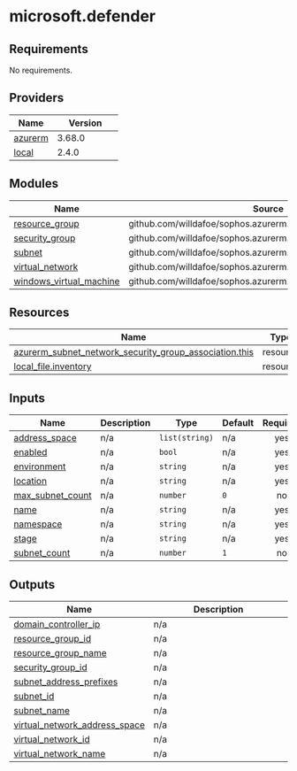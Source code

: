 # microsoft.defender

<!-- BEGINNING OF PRE-COMMIT-TERRAFORM DOCS HOOK -->
## Requirements

No requirements.

## Providers

| Name | Version |
|------|---------|
| <a name="provider_azurerm"></a> [azurerm](#provider\_azurerm) | 3.68.0 |
| <a name="provider_local"></a> [local](#provider\_local) | 2.4.0 |

## Modules

| Name | Source | Version |
|------|--------|---------|
| <a name="module_resource_group"></a> [resource\_group](#module\_resource\_group) | github.com/willdafoe/sophos.azurerm.resource_group.git | n/a |
| <a name="module_security_group"></a> [security\_group](#module\_security\_group) | github.com/willdafoe/sophos.azurerm.security_group.git | n/a |
| <a name="module_subnet"></a> [subnet](#module\_subnet) | github.com/willdafoe/sophos.azurerm.subnet.git | n/a |
| <a name="module_virtual_network"></a> [virtual\_network](#module\_virtual\_network) | github.com/willdafoe/sophos.azurerm.virtual_network.git | n/a |
| <a name="module_windows_virtual_machine"></a> [windows\_virtual\_machine](#module\_windows\_virtual\_machine) | github.com/willdafoe/sophos.azurerm.windows_virtual_machine.git | n/a |

## Resources

| Name | Type |
|------|------|
| [azurerm_subnet_network_security_group_association.this](https://registry.terraform.io/providers/hashicorp/azurerm/latest/docs/resources/subnet_network_security_group_association) | resource |
| [local_file.inventory](https://registry.terraform.io/providers/hashicorp/local/latest/docs/resources/file) | resource |

## Inputs

| Name | Description | Type | Default | Required |
|------|-------------|------|---------|:--------:|
| <a name="input_address_space"></a> [address\_space](#input\_address\_space) | n/a | `list(string)` | n/a | yes |
| <a name="input_enabled"></a> [enabled](#input\_enabled) | n/a | `bool` | n/a | yes |
| <a name="input_environment"></a> [environment](#input\_environment) | n/a | `string` | n/a | yes |
| <a name="input_location"></a> [location](#input\_location) | n/a | `string` | n/a | yes |
| <a name="input_max_subnet_count"></a> [max\_subnet\_count](#input\_max\_subnet\_count) | n/a | `number` | `0` | no |
| <a name="input_name"></a> [name](#input\_name) | n/a | `string` | n/a | yes |
| <a name="input_namespace"></a> [namespace](#input\_namespace) | n/a | `string` | n/a | yes |
| <a name="input_stage"></a> [stage](#input\_stage) | n/a | `string` | n/a | yes |
| <a name="input_subnet_count"></a> [subnet\_count](#input\_subnet\_count) | n/a | `number` | `1` | no |

## Outputs

| Name | Description |
|------|-------------|
| <a name="output_domain_controller_ip"></a> [domain\_controller\_ip](#output\_domain\_controller\_ip) | n/a |
| <a name="output_resource_group_id"></a> [resource\_group\_id](#output\_resource\_group\_id) | n/a |
| <a name="output_resource_group_name"></a> [resource\_group\_name](#output\_resource\_group\_name) | n/a |
| <a name="output_security_group_id"></a> [security\_group\_id](#output\_security\_group\_id) | n/a |
| <a name="output_subnet_address_prefixes"></a> [subnet\_address\_prefixes](#output\_subnet\_address\_prefixes) | n/a |
| <a name="output_subnet_id"></a> [subnet\_id](#output\_subnet\_id) | n/a |
| <a name="output_subnet_name"></a> [subnet\_name](#output\_subnet\_name) | n/a |
| <a name="output_virtual_network_address_space"></a> [virtual\_network\_address\_space](#output\_virtual\_network\_address\_space) | n/a |
| <a name="output_virtual_network_id"></a> [virtual\_network\_id](#output\_virtual\_network\_id) | n/a |
| <a name="output_virtual_network_name"></a> [virtual\_network\_name](#output\_virtual\_network\_name) | n/a |
<!-- END OF PRE-COMMIT-TERRAFORM DOCS HOOK -->
